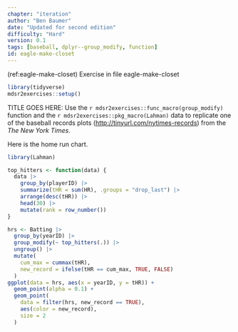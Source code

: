 ```yaml
---
chapter: "iteration"
author: "Ben Baumer"
date: "Updated for second edition"
difficulty: "Hard"
version: 0.1
tags: [baseball, dplyr--group_modify, function]
id: eagle-make-closet 
---
```


(ref:eagle-make-closet) Exercise in file eagle-make-closet

```r
library(tidyverse)
mdsr2exercises::setup()
```

TITLE GOES HERE: Use the `r mdsr2exercises::func_macro(group_modify)` function and the `r mdsr2exercises::pkg_macro(Lahman)` data to replicate one of the baseball records plots (<http://tinyurl.com/nytimes-records>) from the *The New York Times*.

<!--begin-answer-->
Here is the home run chart.
```r
library(Lahman)

top_hitters <- function(data) {
  data |>
    group_by(playerID) |>
    summarize(tHR = sum(HR), .groups = "drop_last") |>
    arrange(desc(tHR)) |>
    head(30) |>
    mutate(rank = row_number())
}

hrs <- Batting |>
  group_by(yearID) |>
  group_modify(~ top_hitters(.)) |>
  ungroup() |>
  mutate(
    cum_max = cummax(tHR),
    new_record = ifelse(tHR == cum_max, TRUE, FALSE)
  )
ggplot(data = hrs, aes(x = yearID, y = tHR)) +
  geom_point(alpha = 0.1) +
  geom_point(
    data = filter(hrs, new_record == TRUE),
    aes(color = new_record),
    size = 2
  )
```
<!--end-answer-->

